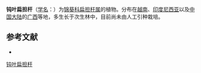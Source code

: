 {{Speciesbox
| name = 钝叶扁担杆
| status = 
| status_system = 
| image =
| genus = Grewia
| species = retusifolia
| authority = Pierre
}}

'''钝叶扁担杆'''（[[学名|学名]]：{{lang|la|''Grewia retusifolia''}}）为[[锦葵科|锦葵科]][[扁担杆属|扁担杆属]]的植物。分布在[[越南|越南]]、[[印度尼西亚|印度尼西亚]]以及[[中国大陆|中国大陆]]的[[广西|广西]]等地，多生长于次生林中，目前尚未由人工引种栽培。

== 参考文献 ==
<div class="references-small">
* {{cite web| url =http://www.bioinfo.cn/db05/KmzwSpecies.php?action=view&id=22465| title =钝叶扁担杆| work =《中国高等植物数据库全库》| publisher =中国科学院微生物研究所| author =昆明植物研究所| accessdate =2009-02-25| deadurl =yes| archiveurl =https://web.archive.org/web/20160305024110/http://www.bioinfo.cn/db05/KmzwSpecies.php?action=view&id=22465| archivedate =2016-03-05}}
</div>
{{Taxonbar|from=Q5608050}}

[[Category:扁担杆属|钝叶扁担杆]]


{{植物小作品}}